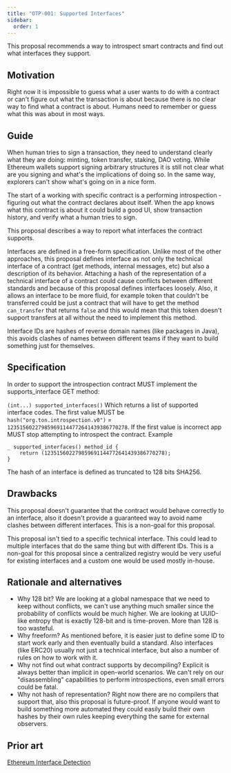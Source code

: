 ```yaml
---
title: "OTP-001: Supported Interfaces"
sidebar:
  order: 1
---
```


This proposal recommends a way to introspect smart contracts and find out what interfaces they support.

## Motivation

Right now it is impossible to guess what a user wants to do with a contract or can't figure out what the transaction is about because there is no clear way to find what a contract is about. Humans need to remember or guess what this was about in most ways.

## Guide

When human tries to sign a transaction, they need to understand clearly what they are doing: minting, token transfer, staking, DAO voting. While Ethereum wallets support signing arbitrary structures it is still not clear what are you signing and what's the implications of doing so. In the same way, explorers can't show what's going on in a nice form.

The start of a working with specific contract is a performing introspection - figuring out what the contract declares about itself. When the app knows what this contract is about it could build a good UI, show transaction history, and verify what a human tries to sign.

This proposal describes a way to report what interfaces the contract supports.

Interfaces are defined in a free-form specification. Unlike most of the other approaches, this proposal defines interface as not only the technical interface of a contract (get methods, internal messages, etc) but also a description of its behavior. Attaching a hash of the representation of a technical interface of a contract could cause conflicts between different standards and because of this proposal defines interfaces loosely. Also, it allows an interface to be more fluid, for example token that couldn't be transferred could be just a contract that will have to get the method `can_transfer` that returns `false` and this would mean that this token doesn't support transfers at all without the need to implement this method.

Interface IDs are hashes of reverse domain names (like packages in Java), this avoids clashes of names between different teams if they want to build something just for themselves.

## Specification

In order to support the introspection contract MUST implement the supports_interface GET method:

`(int...) supported_interfaces()`
Which returns a list of supported interface codes. The first value MUST be `hash("org.ton.introspection.v0")` = `123515602279859691144772641439386770278`.
If the first value is incorrect app MUST stop attempting to introspect the contract.
Example

```func
_ supported_interfaces() method_id {
    return (123515602279859691144772641439386770278);
}
```

The hash of an interface is defined as truncated to 128 bits SHA256.

## Drawbacks

This proposal doesn't guarantee that the contract would behave correctly to an interface, also it doesn't provide a guaranteed way to avoid name clashes between different interfaces. This is a non-goal for this proposal.

This proposal isn't tied to a specific technical interface. This could lead to multiple interfaces that do the same thing but with different IDs. This is a non-goal for this proposal since a centralized registry would be very useful for existing interfaces and a custom one would be used mostly in-house.

## Rationale and alternatives

- Why 128 bit? We are looking at a global namespace that we need to keep without conflicts, we can't use anything much smaller since the probability of conflicts would be much higher. We are looking at UUID-like entropy that is exactly 128-bit and is time-proven. More than 128 is too wasteful.
- Why freeform? As mentioned before, it is easier just to define some ID to start work early and then eventually build a standard. Also interfaces (like ERC20) usually not just a technical interface, but also a number of rules on how to work with it.
- Why not find out what contract supports by decompiling? Explicit is always better than implicit in open-world scenarios. We can't rely on our "disassembling" capabilities to perform introspections, even small errors could be fatal.
- Why not hash of representation? Right now there are no compilers that support that, also this proposal is future-proof. If anyone would want to build something more automated they could easily build their own hashes by their own rules keeping everything the same for external observers.

## Prior art

[Ethereum Interface Detection](https://eips.ethereum.org/EIPS/eip-165)
